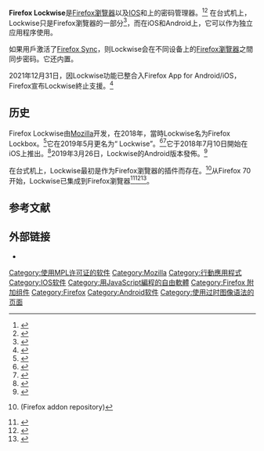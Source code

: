 {{Infobox software
| title = Firefox Lockwise
| logo = [[File:Firefox_Lockwise_Logo.svg|Firefox Lockwise logo]]
| developer = [[Mozilla公司|Mozilla公司]]
| released = {{Start date and age|2019|5|21|df=yes}}
| repo = {{Plainlist|
* '''Add-on''': {{URL|https://github.com/mozilla-lockwise/lockwise-addon}}
* '''Android''': {{URL|https://github.com/mozilla-lockwise/lockwise-android}}
* '''iOS''': {{URL|https://github.com/mozilla-lockwise/lockwise-ios}}
}}
| programming language = [[Kotlin|Kotlin]](Android)、[[Swift_(程式語言)|Swift]](iOS)、[[JavaScript|JavaScript]](Firefox瀏覽器[[附加组件_(Mozilla)|附加组件]])
| operating system = {{Plainlist|
* [[Android_Nougat|Android Nougat]]及後續版本<ref name="android-version">{{cite web|url=https://play.google.com/store/apps/details?id=mozilla.lockbox|title=Firefox Lockwise for Android|accessdate=2020-09-10|archive-date=2020-11-24|archive-url=https://web.archive.org/web/20201124110812/https://play.google.com/store/apps/details?id=mozilla.lockbox|dead-url=no}}</ref>
* [[IOS_11|IOS 11]]及後續版本<ref name="iOS-version">{{cite web|url=https://apps.apple.com/us/app/firefox-lockbox/id1314000270|title=Firefox Lockwise for iOS|accessdate=2020-09-10|archive-date=2019-12-13|archive-url=https://web.archive.org/web/20191213012713/https://apps.apple.com/us/app/firefox-lockbox/id1314000270|dead-url=no}}</ref>
}}
| genre = [[密碼管理員|密碼管理員]]
| license = [[Mozilla公共许可证|Mozilla公共许可证]]
| website = {{URL|https://lockwise.firefox.com/}}
}}    '''Firefox Lockwise'''是[[Firefox瀏覽器|Firefox瀏覽器]]以及[[IOS|IOS]]和{{link-en|Android}}上的密码管理器。<ref>{{Cite web|title=How to Manage Web Passwords With Firefox Lockwise|url=https://www.pcmag.com/feature/367772/how-to-manage-web-passwords-with-firefox-lockwise|accessdate=2019-11-18|author=Whitney|first=By Lance|work=PCMAG|archive-date=2019-11-28|archive-url=https://web.archive.org/web/20191128004157/https://www.pcmag.com/feature/367772/how-to-manage-web-passwords-with-firefox-lockwise|dead-url=no}}</ref><ref>{{Cite web|title=Mozilla launches new desktop password manager, Firefox Lockwise|url=https://www.techradar.com/uk/news/mozilla-launches-new-desktop-password-manager-firefox-lockwise|accessdate=2019-11-18|author=Software|first=Catherine Ellis 2019-06-04T13:00:01Z|work=TechRadar|archive-date=2019-12-01|archive-url=https://web.archive.org/web/20191201135545/https://www.techradar.com/uk/news/mozilla-launches-new-desktop-password-manager-firefox-lockwise|dead-url=no}}</ref> 在台式机上，Lockwise只是Firefox瀏覽器的一部分<ref name="FF70">{{Cite web|title=Firefox 70.0 release notes|url=https://www.mozilla.org/firefox/70.0/releasenotes/|date=October 22, 2019|work=Mozilla}}</ref>，而在iOS和Android上，它可以作为独立应用程序使用。

如果用戶激活了[[Firefox_Sync|Firefox Sync]]，则Lockwise会在不同设备上的[[Firefox瀏覽器|Firefox瀏覽器]]之間同步密码。它还内置{{en-link|随机密码生成器|Random password generator}}。

2021年12月31日，因Lockwise功能已整合入Firefox App for Android/iOS，Firefox宣布Lockwise終止支援。<ref>{{cite web |title=End of support for Firefox Lockwise |url=https://support.mozilla.org/en-US/kb/end-of-support-firefox-lockwise |accessdate=2022-01-05 |archive-date=2022-03-25 |archive-url=https://web.archive.org/web/20220325064001/https://support.mozilla.org/en-US/kb/end-of-support-firefox-lockwise }}</ref>

== 历史 ==
Firefox Lockwise由[[Mozilla公司|Mozilla]]开发，在2018年，當時Lockwise名为Firefox Lockbox。<ref>{{Cite web|title=Firefox Lockwise Aims to Revamp Browser Password Management|url=https://www.bleepingcomputer.com/news/security/firefox-lockwise-aims-to-revamp-browser-password-management/|accessdate=2019-11-18|work=BleepingComputer|archive-date=2019-05-28|archive-url=https://web.archive.org/web/20190528184957/https://www.bleepingcomputer.com/news/security/firefox-lockwise-aims-to-revamp-browser-password-management/|dead-url=no}}</ref>它在2019年5月更名为“ Lockwise”。<ref>{{Cite web|title=New Privacy Features for Mozilla Firefox, Lockwise Is Live|url=https://www.bleepingcomputer.com/news/security/new-privacy-features-for-mozilla-firefox-lockwise-is-live/|accessdate=2019-11-18|work=BleepingComputer|archive-date=2019-08-06|archive-url=https://web.archive.org/web/20190806011922/https://www.bleepingcomputer.com/news/security/new-privacy-features-for-mozilla-firefox-lockwise-is-live/|dead-url=no}}</ref><ref>{{Cite web|title=Rename "Firefox Lockbox" to "Firefox Lockwise" after May 28|url=https://github.com/mozilla/bedrock/issues/7242|date=25 May 2019|work=GitHub|quote=Lockbox is getting a new name on 28 May [for the "Trailhead" release, a product update.]|access-date=2020-09-10|archive-date=2021-10-08|archive-url=https://web.archive.org/web/20211008132633/https://github.com/mozilla/bedrock/issues/7242}}</ref>它于2018年7月10日開始在iOS上推出。<ref name="Lockbox">{{Cite web|title=Introducing Firefox's First Mobile Test Pilot Experiments: Lockbox and Notes|url=https://blog.mozilla.org/blog/2018/07/10/introducing-firefoxs-first-mobile-test-pilot-experiments-lockbox-and-notes|accessdate=2019-06-26|author=Nguyen|first=Nick|work=The Mozilla Blog|language=en-US|archive-date=2019-09-04|archive-url=https://web.archive.org/web/20190904045417/https://blog.mozilla.org/blog/2018/07/10/introducing-firefoxs-first-mobile-test-pilot-experiments-lockbox-and-notes/|dead-url=no}}</ref>2019年3月26日，Lockwise的Android版本發佈。<ref>{{Cite web|title=Firefox Lockbox Now on Android, Keeping your Passwords Safe|url=https://blog.mozilla.org/blog/2019/03/26/firefox-lockbox-now-on-android-keeping-your-passwords-safe|accessdate=2019-06-26|author=Nguyen|first=Nick|work=The Mozilla Blog|language=en-US|archive-date=2019-12-10|archive-url=https://web.archive.org/web/20191210071302/https://blog.mozilla.org/blog/2019/03/26/firefox-lockbox-now-on-android-keeping-your-passwords-safe/|dead-url=no}}</ref> 

在台式机上，Lockwise最初是作为Firefox瀏覽器的插件而存在。<ref>{{Cite web|title=Firefox Lockbox for Desktop|url=https://github.com/mozilla-lockwise/lockwise-addon/releases|date=10 Aug 2019|publisher=Firefox|access-date=2020-09-10|archive-date=2021-12-01|archive-url=https://web.archive.org/web/20211201050301/https://github.com/mozilla-lockwise/lockwise-addon/releases}} (Firefox addon repository)</ref>从Firefox 70开始，Lockwise已集成到Firefox瀏覽器<ref>{{Cite web|title=Minigame: Celebrate Firefox 70's release by finding a website with 70+ trackers blocked|url=https://www.theregister.co.uk/2019/10/22/firefox_70/|accessdate=2019-11-18|author=at 19:00|first=Richard Speed 22 Oct 2019|work=www.theregister.co.uk|archive-date=2019-12-10|archive-url=https://web.archive.org/web/20191210070249/https://www.theregister.co.uk/2019/10/22/firefox_70/|dead-url=no}}</ref><ref name="FF70">{{Cite web|title=Firefox 70.0 release notes|url=https://www.mozilla.org/firefox/70.0/releasenotes/|date=October 22, 2019|work=Mozilla}}</ref><ref>{{Cite web|title=Password Manager in Firefox|url=https://support.mozilla.org/kb/password-manager-remember-delete-edit-logins?redirectlocale=en-US&redirectslug=password-manager-remember-delete-change-and-import|accessdate=26 October 2019|work=Firefox Help|quote=Password Manager is now Firefox Lockwise! The interface for managing usernames and passwords was entirely redesigned and is now based on the Firefox Lockwise add-on.}}</ref>。  

== 参考文献 ==
{{Reflist}}

== 外部链接 ==

* {{Official website|https://www.mozilla.org/en-US/firefox/lockwise/}}

[[Category:使用MPL许可证的软件|Category:使用MPL许可证的软件]]
[[Category:Mozilla|Category:Mozilla]]
[[Category:行動應用程式|Category:行動應用程式]]
[[Category:IOS软件|Category:IOS软件]]
[[Category:用JavaScript編程的自由軟體|Category:用JavaScript編程的自由軟體]]
[[Category:Firefox_附加组件|Category:Firefox 附加组件]]
[[Category:Firefox|Category:Firefox]]
[[Category:Android软件|Category:Android软件]]
[[Category:使用过时图像语法的页面|Category:使用过时图像语法的页面]]